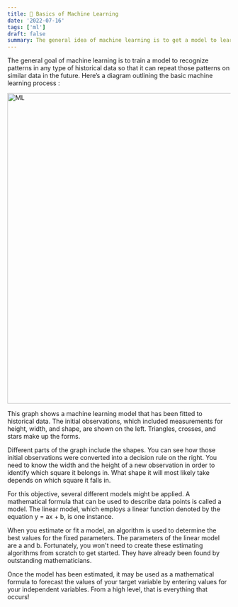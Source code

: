 ```yaml
---
title: 📘 Basics of Machine Learning
date: '2022-07-16'
tags: ['ml']
draft: false
summary: The general idea of machine learning is to get a model to learn trends from historical data on any topic and be able to reproduce those trends on comparable data in the future.
---
```


The general goal of machine learning is to train a model to recognize patterns in any type of historical data so that it can repeat those patterns on similar data in the future. Here’s a diagram outlining the basic machine learning process :

<div className="grid place-items-center">
  <img
    className="inline rounded-lg"
    src="https://robocrop.realpython.net/?url=https%3A//files.realpython.com/media/knn_01_MLgeneral_wide.74e5e2dc1094.png&w=1512&sig=492d6c64473418b06336cebadf7eb78bb7662e12"
    alt="ML"
    width="700"
    height="700"
  />
</div>

This graph shows a machine learning model that has been fitted to historical data. The initial observations, which included measurements for height, width, and shape, are shown on the left. Triangles, crosses, and stars make up the forms.

Different parts of the graph include the shapes. You can see how those initial observations were converted into a decision rule on the right. You need to know the width and the height of a new observation in order to identify which square it belongs in. What shape it will most likely take depends on which square it falls in.

For this objective, several different models might be applied. A mathematical formula that can be used to describe data points is called a model. The linear model, which employs a linear function denoted by the equation y = ax + b, is one instance.

When you estimate or fit a model, an algorithm is used to determine the best values for the fixed parameters. The parameters of the linear model are a and b. Fortunately, you won't need to create these estimating algorithms from scratch to get started. They have already been found by outstanding mathematicians.

Once the model has been estimated, it may be used as a mathematical formula to forecast the values of your target variable by entering values for your independent variables. From a high level, that is everything that occurs!